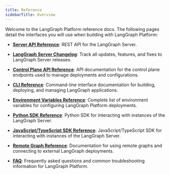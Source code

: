```yaml
---
title: Reference
sidebarTitle: Overview
---
```


Welcome to the LangGraph Platform reference docs. The following pages detail the interfaces you will use when building with LangGraph Platform:

* **[Server API Reference](/langgraph-platform/server-api-ref)**: REST API for the LangGraph Server.

* **[LangGraph Server Changelog](/langgraph-platform/langgraph-server-changelog)**: Track all updates, features, and fixes to LangGraph Server releases.

* **[Control Plane API Reference](/langgraph-platform/api-ref-control-plane)**: API documentation for the control plane endpoints used to manage deployments and configurations.

* **[CLI Reference](/langgraph-platform/cli)**: Command-line interface documentation for building, deploying, and managing LangGraph applications.

* **[Environment Variables Reference](/langgraph-platform/env-var)**: Complete list of environment variables for configuring LangGraph Platform deployments.

* **[Python SDK Reference](/langgraph-platform/python-sdk)**: Python SDK for interacting with instances of the LangGraph Server.

* **[JavaScript/TypeScript SDK Reference](/langgraph-platform/js-ts-sdk)**: JavaScript/TypeScript SDK for interacting with instances of the LangGraph Server.

* **[Remote Graph Reference](/langgraph-platform/remote-graph)**: Documentation for using remote graphs and connecting to external LangGraph deployments.

* **[FAQ](/langgraph-platform/faq)**: Frequently asked questions and common troubleshooting information for LangGraph Platform.

